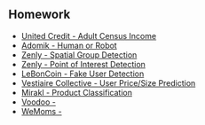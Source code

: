## Homework

- [United Credit - Adult Census Income](https://github.com/tillwf/kaggle-adult-census-income)
- [Adomik - Human or Robot](https://github.com/tillwf/kaggle-human-or-robot)
- [Zenly - Spatial Group Detection](https://github.com/tillwf/spatial-group-detection)
- [Zenly - Point of Interest Detection](https://github.com/tillwf/point-of-interest-detection)
- [LeBonCoin - Fake User Detection](https://github.com/tillwf/fake-user-detection)
- [Vestiaire Collective - User Price/Size Prediction](https://github.com/tillwf/user-price-size-prediction)
- [Mirakl - Product Classification](https://github.com/tillwf/mirakl-homework)
- [Voodoo - ](https://github.com/tillwf/voodoo-homework)
- [WeMoms - ](https://github.com/tillwf/wemoms-homework)
